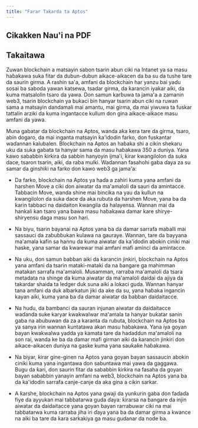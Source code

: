 ```yaml
---
title: "Farar Takarda ta Aptos"
---
```



## Cikakken Nau'i na PDF

<CardGrid>
  <LinkCard href="https://aptosfoundation.org/whitepaper/aptos-whitepaper_en.pdf" title="🇺🇸 English (en-US) ↗" description="Asalin farar takarda ta Aptos a cikin PDF da Turanci" target="_blank" />

  <LinkCard href="https://aptosfoundation.org/whitepaper/aptos-whitepaper_ko.pdf" title="🇰🇷 한국어 Korean (ko-KR) ↗" description="Farar takarda ta Aptos da aka fassara zuwa Koriyanci a cikin PDF" target="_blank" />

  <LinkCard href="https://aptosfoundation.org/whitepaper/aptos-whitepaper_ja.pdf" title="🇯🇵 日本語 Japanese (ja-JP) ↗" description="Farar takarda ta Aptos da aka fassara zuwa Japananci a cikin PDF" target="_blank" />

  <LinkCard href="https://aptosfoundation.org/whitepaper/aptos-whitepaper_es.pdf" title="🇪🇸 Español Spanish (es-ES) ↗" description="Farar takarda ta Aptos da aka fassara zuwa Sifen a cikin PDF" target="_blank" />
</CardGrid>

## Takaitawa

Zuwan blockchain a matsayin sabon tsarin abun ciki na Intanet ya sa masu haɓakawa suka fitar da dubun-dubun aikace-aikacen da ba su da tushe tare da saurin girma.
A rashin sa'a, amfani da blockchain har yanzu bai yaɗu sosai ba saboda yawan katsewa, tsadar girma, da ƙarancin iyakar aiki, da kuma matsalolin tsaro da yawa. Don samun karɓuwa ta jama'a a zamanin web3, tsarin blockchain ya bukaci bin hanyar tsarin abun ciki na ruwan sama a matsayin dandamali mai amantu, mai girma, da mai yiwuwa ta fuskar tattalin arziki da kuma ingantacce kullum don gina aikace-aikace masu amfani da yawa.

Muna gabatar da blockchain na Aptos, wanda aka ƙera tare da girma, tsaro, abin dogaro, da mai inganta matsayin ƙa'idodin farko, don fuskantar waɗannan ƙalubalen. Blockchain na Aptos an haɓaka shi a cikin shekaru uku da suka gabata ta hanyar sama da masu haɓakawa 350 a duniya. Yana kawo sababbin ƙirƙira da sabbin hanyoyin ijma'i, ƙirar kwangilolon da suka dace, tsaron tsarin, aiki, da raba mulki. Waɗannan fasahohi gaba ɗaya za su samar da ginshiƙi na farko don kawo web3 ga jama'a:

- Da farko, blockchain na Aptos ya haɗa a zahiri kuma yana amfani da harshen Move a ciki don aiwatar da ma'amaloli da sauri da amintacce. Tabbacin Move, wanda shine mai bincika na yau da kullun na kwangilolon da suka dace da aka rubuta da harshen Move, yana ba da ƙarin tabbaci na daidaiton kwangila da halayensa. Wannan mai da hankali kan tsaro yana bawa masu haɓakawa damar kare shirye-shiryensu daga masu son hari.

- Na biyu, tsarin bayanai na Aptos yana ba da damar sarrafa maɓalli mai sassauci da zaɓuɓɓukan kulawa na gauraye. Wannan, tare da bayyana ma'amala kafin sa hannu da kuma aiwatar da ka'idodin abokin ciniki mai haske, yana samar da ƙwarewar mai amfani mafi aminci da amintacce.

- Na uku, don samun babban aiki da ƙarancin jinkiri, blockchain na Aptos yana amfani da tsarin mataki-mataki da na ɓangare ga mahimman matakan sarrafa ma'amaloli. Musamman, rarraba ma'amaloli da tsara metadata na shinge da kuma aiwatar da ma'amaloli daidai da ajiya da takardar shaida ta ledger duk suna aiki a lokaci guda. Wannan hanyar tana amfani da duk albarkatun jiki da ake da su, yana haɓaka ingancin kayan aiki, kuma yana ba da damar aiwatar da babban daidaitacce.

- Na huɗu, da bambanci da sauran injunan aiwatar da daidaitacce waɗanda suke karyar kwakwalwar ma'amala ta hanyar buƙatar sanin gaba na abubuwan da za a karanta da rubuta, blockchain na Aptos ba ya sanya irin wannan ƙuntatawa akan masu haɓakawa. Yana iya goyan bayan kwakwalwa yadda ya kamata tare da hadaddun ma'amaloli na son rai, wanda ke ba da damar mafi girman aiki da ƙarancin jinkiri don aikace-aikacen duniya na gaske kuma yana sauƙaƙe haɓakawa.

- Na biyar, ƙirar gine-ginen na Aptos yana goyan bayan sassaucin abokin ciniki kuma yana ingantawa don sabuntawa mai yawa da gaggawa. Bugu da ƙari, don saurin fitar da sababbin ƙirƙira na fasaha da goyan bayan sababbin yanayin amfani na web3, blockchain na Aptos yana ba da ka'idodin sarrafa canje-canje da aka gina a cikin sarkar.

- A ƙarshe, blockchain na Aptos yana gwaji da yunƙurin gaba don faɗaɗa fiye da ayyukan mai tabbatarwa guda ɗaya: ƙirarsa na ɓangare da injin aiwatar da daidaitacce yana goyan bayan rarrabuwar ciki na mai tabbatarwa kuma rarraba jiha iri ɗaya yana ba da damar girma a kwance na aiki ba tare da ƙara sarkakiya ga masu gudanar da node ba.
